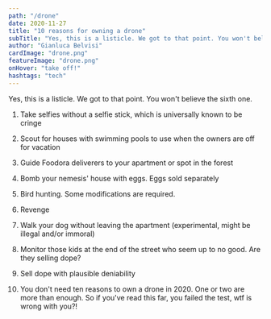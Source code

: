 ```yaml
---
path: "/drone"
date: 2020-11-27
title: "10 reasons for owning a drone"
subTitle: "Yes, this is a listicle. We got to that point. You won't believe the sixth one"
author: "Gianluca Belvisi"
cardImage: "drone.png"
featureImage: "drone.png"
onHover: "take off!"
hashtags: "tech"
---
```

Yes, this is a listicle. We got to that point. You won't believe the sixth one.

1. Take selfies without a selfie stick, which is universally known to be cringe

2. Scout for houses with swimming pools to use when the owners are off for vacation

3. Guide Foodora deliverers to your apartment or spot in the forest

4. Bomb your nemesis' house with eggs. Eggs sold separately

5. Bird hunting. Some modifications are required.

6. Revenge

7. Walk your dog without leaving the apartment (experimental, might be illegal and/or immoral)

8. Monitor those kids at the end of the street who seem up to no good. Are they selling dope?

9. Sell dope with plausible deniability

10. You don't need ten reasons to own a drone in 2020. One or two are more than enough. So if you've read this far, you failed the test, wtf is wrong with you?!
